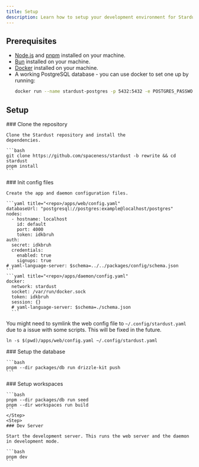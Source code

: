```yaml
---
title: Setup
description: Learn how to setup your development environment for Stardust.
---
```


## Prerequisites

- [Node.js](https://nodejs.org/en/download) and [pnpm](https://pnpm.io/installation) installed on your machine.
- [Bun](https://bun.sh/docs/installation) installed on your machine.
- [Docker](https://docs.docker.com/get-docker/) installed on your machine.
- A working PostgreSQL database - you can use docker to set one up by running:
  ```bash
  docker run --name stardust-postgres -p 5432:5432 -e POSTGRES_PASSWORD=stardustdev -d postgres
  ```

## Setup

<Steps>
  <Step>
    ### Clone the repository

    Clone the Stardust repository and install the
    dependencies.

    ```bash
    git clone https://github.com/spaceness/stardust -b rewrite && cd stardust
    pnpm install
    ```

  </Step>
  <Step>
    ### Init config files

    Create the app and daemon configuration files.

    ```yaml title="<repo>/apps/web/config.yaml"
    databaseUrl: "postgresql://postgres:example@localhost/postgres"
    nodes:
      - hostname: localhost
        id: default
        port: 4000
        token: idkbruh
    auth:
      secret: idkbruh
      credentials:
        enabled: true
        signups: true
    # yaml-language-server: $schema=../../packages/config/schema.json
    ```
    ```yaml title="<repo>/apps/daemon/config.yaml"
    docker:
      network: stardust
      socket: /var/run/docker.sock
      token: idkbruh
      session: {}
      # yaml-language-server: $schema=./schema.json
      ```

You might need to symlink the web config file to `~/.config/stardust.yaml` due to a issue with some scripts. This will be fixed in the future.

```
ln -s $(pwd)/apps/web/config.yaml ~/.config/stardust.yaml
```

  </Step>
  <Step>
    ### Setup the database

    ```bash
    pnpm --dir packages/db run drizzle-kit push
    ```

  </Step>
  <Step>
    ### Setup workspaces

    ```bash
    pnpm --dir packages/db run seed
    pnpm --dir workspaces run build
    ```
    </Step>
    <Step>
    ### Dev Server

    Start the development server. This runs the web server and the daemon in development mode.

    ```bash
    pnpm dev
    ```

  </Step>
</Steps>
